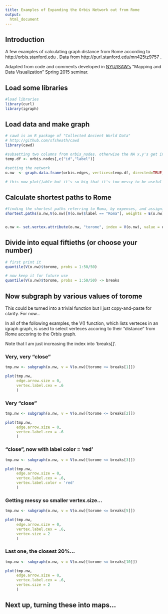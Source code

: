 ```yaml
---
title: Examples of Expanding the Orbis Network out from Rome
output:
  html_document
---
```


## Introduction

A few examples of calculating graph distance from Rome according to http://orbis.stanford.edu . Data from http://purl.stanford.edu/mn425tz9757 .

Adapted from code and comments developed in [NYU/ISAW's](http://isaw.nyu.edu) "Mapping and Data  Visualization" Spring 2015 seminar.


## Load some libraries

```r
#load libraries
library(curl)
library(igraph)
```

## Load data and make graph
```r
# cawd is an R package of "Collected Ancient World Data"
# http://github.com/sfsheath/cawd
library(cawd) 

#subsetting two columns from orbis_nodes. otherwise the NA x,y's get in the way.
temp.df <- orbis.nodes[,c("id","label")]

#setting the network
o.nw  <- graph.data.frame(orbis.edges, vertices=temp.df, directed=TRUE)

# this now plot()able but it's so big that it's too messy to be useful
```

## Calculate shortest paths to Rome
```r
#finding the shortest paths referring to Roma, by expenses, and assigning to a new object
shortest.paths(o.nw,V(o.nw)[V(o.nw)$label == "Roma"], weights = E(o.nw)$expense) -> o.nw.torome


o.nw <- set.vertex.attribute(o.nw, "torome", index = V(o.nw), value = o.nw.torome)
```

## Divide into equal fiftieths (or choose your number)
```r
# first print it
quantile(V(o.nw)$torome, probs = 1:50/50)

# now keep it for future use
quantile(V(o.nw)$torome, probs = 1:50/50) -> breaks

```

## Now subgraph by various values of torome
This could be turned into a trivial function but I just copy-and-paste for clarity. For now...

In all of the following examples, the V() function, which lists verteces in an igraph graph, is used to select verteces accoring to their "distance" from Rome accoring to the Orbis graph.

Note that I am just increasing the index into 'breaks[]'.

### Very, very "close"
```r

tmp.nw <- subgraph(o.nw, v = V(o.nw)[torome <= breaks[1]])

plot(tmp.nw,
     edge.arrow.size = 0,
     vertex.label.cex = .6
     )
```

### Very "close"
```r

tmp.nw <- subgraph(o.nw, v = V(o.nw)[torome <= breaks[2]])

plot(tmp.nw,
     edge.arrow.size = 0,
     vertex.label.cex = .6
     )
```

### "close", now with label color = 'red'
```r

tmp.nw <- subgraph(o.nw, v = V(o.nw)[torome <= breaks[3]])

plot(tmp.nw,
     edge.arrow.size = 0,
     vertex.label.cex = .6,
     vertex.label.color = 'red'
     )
```

### Getting messy so smaller vertex.size...
```r

tmp.nw <- subgraph(o.nw, v = V(o.nw)[torome <= breaks[5]])

plot(tmp.nw,
     edge.arrow.size = 0,
     vertex.label.cex = .6,
     vertex.size = 2
     )
```

### Last one, the closest 20%...
```r

tmp.nw <- subgraph(o.nw, v = V(o.nw)[torome <= breaks[10]])

plot(tmp.nw,
     edge.arrow.size = 0,
     vertex.label.cex = .6,
     vertex.size = 2
     )
```


## Next up, turning these into maps...

